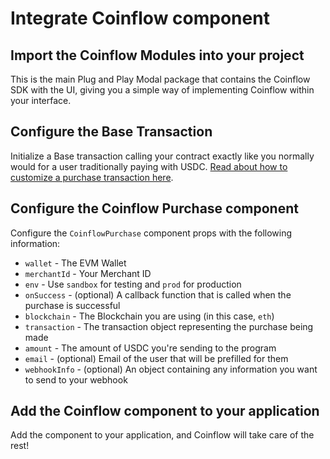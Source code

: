 
<Intro />
<InstallEth />
<EthWallet />
<InstallCoinflow/>

# Integrate Coinflow component

<ContentBlock filePath="src/App.vue" highlight="3">

## Import the Coinflow Modules into your project

This is the main Plug and Play Modal package that contains the Coinflow SDK with the UI, giving you a simple way of implementing Coinflow within your interface.

</ContentBlock>

<ContentBlock filePath="src/App.vue" highlight="27-48">

## Configure the Base Transaction

Initialize a Base transaction calling your contract exactly like you normally would for a user traditionally paying
with USDC. [Read about how to customize a purchase transaction here](https://docs.coinflow.cash/docs/evm).
</ContentBlock>

<ContentBlock filePath="src/App.vue" highlight="53-68">

## Configure the Coinflow Purchase component

Configure the `CoinflowPurchase` component props with the following information:

- `wallet` - The EVM Wallet
- `merchantId` - Your Merchant ID
- `env` - Use `sandbox` for testing and `prod` for production
- `onSuccess` - (optional) A callback function that is called when the purchase is successful
- `blockchain` - The Blockchain you are using (in this case, `eth`)
- `transaction` - The transaction object representing the purchase being made
- `amount` - The amount of USDC you're sending to the program
- `email` - (optional) Email of the user that will be prefilled for them
- `webhookInfo` - (optional) An object containing any information you want to send to your webhook


</ContentBlock>

## Add the Coinflow component to your application
Add the component to your application, and Coinflow will take care of the rest!